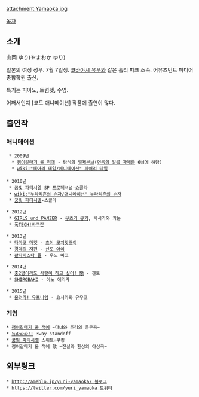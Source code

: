 attachment:Yamaoka.jpg

[[목차]]
== 소개 ==
山岡 ゆり(やまおか ゆり) 

일본의 여성 성우. 7월 7일생. [[코바야시 유우]]와 같은 홀리 피크 소속. 어뮤즈먼트 미디어종합학원 출신.

특기는 피아노, 트럼펫, 수영.

어째서인지 [쿄토 애니메이션] 작품에 출연이 많다.

== 출연작 ==
=== 애니메이션 ===
  * 2009년
   * [[괭이갈매기 울 적에]] - 탐식의 [[벨제부브]]([[연옥의 일곱 자매]]중 6녀에 해당)
   * [[wiki:"페어리 테일/애니메이션" 페어리 테일]]
 
 * 2010년
  * [[꿈빛 파티시엘]] SP 프로페셔널-쇼콜라
  * [[wiki:"누라리횬의 손자/애니메이션" 누라리횬의 손자]]
  * [[꿈빛 파티시엘]]-쇼콜라

 * 2012년   
  * [[GIRLS und PANZER]] - [[우츠기 유키]], 사사가와 카논
  * [[폭TECH!바쿠간]]

 * 2013년
  * [[타마코 마켓]] - [[쵸이 모치맛즈이]]
  * [[경계의 저편]] - [[신도 아이]]
  * [[판타지스타 돌]] - 우노 미코

 * 2014년
  * [[중2병이라도 사랑이 하고 싶어!|중2병이라도 사랑이 하고 싶어! 戀]] - 첸토
  * [[SHIROBAKO]] - 야노 에리카

 * 2015년
  * [[울려라! 유포니엄]] - 요시카와 유우코

=== 게임 ===
 * [[괭이갈매기 울 적에]] ~마녀와 추리의 윤무곡~
 * [[듀라라라!!]] 3way standoff
 * [[꿈빛 파티시엘]] 스위트☆쿠킹
 * 괭이갈매기 울 적에 散 ~진실과 환상의 야상곡~

== 외부링크 ==
 * [[http://ameblo.jp/yuri-yamaoka/ 블로그]]
 * [[https://twitter.com/yuri_yamaoka 트위터]]
